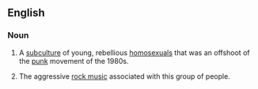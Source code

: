 ==English==

===Noun===
{{wikipedia}}
{{en-noun|-}}

# A [[subculture]] of young, rebellious [[homosexual]]s that was an offshoot of the [[punk]] movement of the 1980s.
# {{music}} The aggressive [[rock music]] associated with this group of people.